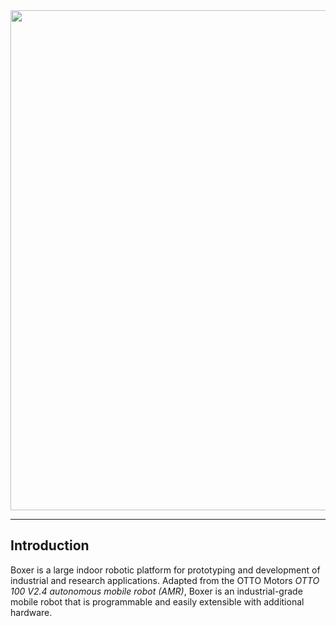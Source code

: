 <center>
  <img
    src="/img/robot_images/boxer_images/robot_boxer_1.png"
    width="800"
  />
</center>

---

## Introduction

Boxer is a large indoor robotic platform for prototyping and development of industrial and research applications.
Adapted from the OTTO Motors _OTTO 100 V2.4 autonomous mobile robot (AMR)_,
Boxer is an industrial-grade mobile robot that is programmable and easily extensible with additional hardware.
